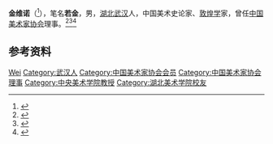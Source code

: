 '''金维诺'''（{{bd|1924年||2018年|2月17日|catIdx=Jin}}<ref>{{Cite journal| doi = 10.13864/j.cnki.cn11-1311/j.004280| issn = 1003-1774| issue = 04| pages = 110–113| last = 罗世平| title = 鉴古开今 永远进取——金维诺教授的学术人生| journal = 美术| accessdate = 2022-01-06| date = 2018| url = https://kns.cnki.net/kcms/detail/detail.aspx?dbcode=CJFD&dbname=CJFDLAST2018&filename=MEIS201804121}}</ref>），笔名'''若金'''，男，[[湖北|湖北]][[武汉|武汉]]人，中国美术史论家、[[敦煌学|敦煌学]]家，曾任[[中国美术家协会|中国美术家协会]]理事。<ref>{{Cite book|title=中华当代文化名人大辞典|author=张品兴, 殷登祥, 陈有进等主编|publisher=中国广播电视出版社|year=1992|isbn=9787504315137|location=北京|pages=}}</ref><ref>{{Cite book|title=中国当代文化艺术名人大辞典|author=刘波主编|publisher=国际文化出版公司|year=1993|isbn=9787800493898|location=北京|pages=}}</ref><ref>{{Cite book|title=20世纪中华人物名字号辞典|author=周家珍编著|publisher=法律出版社|year=2000|isbn=9787503628320|location=北京|pages=}}</ref>

== 参考资料 ==
{{reflist}}

{{国家文物鉴定委员会}}
{{Navboxes 
| title  = 金维诺在[[中国美术家协会|中国美术家协会]]的职务
| list1  =
{{中国美术家协会第三届理事会}}
{{中国美术家协会第四届理事会}}
}}

{{Authority control}}
{{DEFAULTSORT:Jin金}}
[[Category:金姓|Wei]]
[[Category:武汉人|Category:武汉人]]
[[Category:中国美术家协会会员|Category:中国美术家协会会员]]
[[Category:中国美术家协会理事|Category:中国美术家协会理事]]
[[Category:中央美术学院教授|Category:中央美术学院教授]]
[[Category:湖北美术学院校友|Category:湖北美术学院校友]]

{{中国人物小作品}}